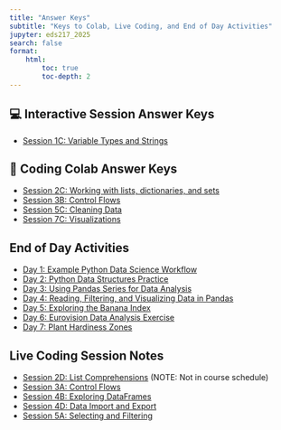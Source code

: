 ```yaml
---
title: "Answer Keys"
subtitle: "Keys to Colab, Live Coding, and End of Day Activities"
jupyter: eds217_2025
search: false
format: 
    html:
        toc: true
        toc-depth: 2
---
```


## 💻 Interactive Session Answer Keys

- [Session 1C: Variable Types and Strings](1c_variables_strings-key.qmd)

## 🙌 Coding Colab Answer Keys

- [Session 2C: Working with lists, dictionaries, and sets](2c_lists_dictionaries_sets-key.qmd)
- [Session 3B: Control Flows](3b_control_flows-key.qmd)
- [Session 5C: Cleaning Data](5c_cleaning_data-key.qmd)
- [Session 7C: Visualizations](7c_visualizations-key.qmd)

## End of Day Activities

- [Day 1: Example Python Data Science Workflow](eod-day1-key.qmd)
- [Day 2: Python Data Structures Practice](eod-day2-key.qmd)
- [Day 3: Using Pandas Series for Data Analysis](eod-day3-key.qmd)
- [Day 4: Reading, Filtering, and Visualizing Data in Pandas](eod-day4-key.qmd)
- [Day 5: Exploring the Banana Index](eod-day5-key.qmd)
- [Day 6: Eurovision Data Analysis Exercise](eod-day6-key.qmd)
- [Day 7: Plant Hardiness Zones](eod-day7-key.qmd)

## Live Coding Session Notes

- [Session 2D: List Comprehensions](../live-coding/2d_list_comprehensions_notes.qmd) (NOTE: Not in course schedule)
- [Session 3A: Control Flows](../live-coding/3a_control_flows_notes.qmd)
- [Session 4B: Exploring DataFrames](../live-coding/4b_exploring_dataframes_notes.qmd)
- [Session 4D: Data Import and Export](../live-coding/4b_exploring_dataframes_notes.qmd)
- [Session 5A: Selecting and Filtering](../live-coding/5a_selecting_and_filtering_notes.qmd)

